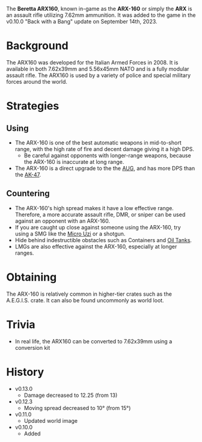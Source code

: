 The **Beretta ARX160**, known in-game as the **ARX-160** or simply the **ARX** is an assault rifle utilizing 7.62mm ammunition. It was added to the game in the v0.10.0 "Back with a Bang" update on September 14th, 2023.

# Background

The ARX160 was developed for the Italian Armed Forces in 2008. It is available in both 7.62x39mm and 5.56x45mm NATO and is a fully modular assault rifle. The ARX160 is used by a variety of police and special military forces around the world.

# Strategies

## Using

- The ARX-160 is one of the best automatic weapons in mid-to-short range, with the high rate of fire and decent damage giving it a high DPS.
  - Be careful against opponents with longer-range weapons, because the ARX-160 is inaccurate at long range.
- The ARX-160 is a direct upgrade to the the [AUG](/weapons/guns/aug), and has more DPS than the [AK-47](/weapons/guns/ak47).

## Countering

- The ARX-160's high spread makes it have a low effective range. Therefore, a more accurate assault rifle, DMR, or sniper can be used against an opponent with an ARX-160.
- If you are caught up close against someone using the ARX-160, try using a SMG like the [Micro Uzi](/weapons/guns/micro_uzi) or a shotgun.
- Hide behind indestructible obstacles such as Containers and [Oil Tanks](/obstacles/oil_tank).
- LMGs are also effective against the ARX-160, especially at longer ranges.

# Obtaining

The ARX-160 is relatively common in higher-tier crates such as the A.E.G.I.S. crate. It can also be found uncommonly as world loot.

# Trivia

- In real life, the ARX160 can be converted to 7.62x39mm using a conversion kit

# History

- v0.13.0
  - Damage decreased to 12.25 (from 13)
- v0.12.3
  - Moving spread decreased to 10° (from 15°)
- v0.11.0
  - Updated world image
- v0.10.0
  - Added
